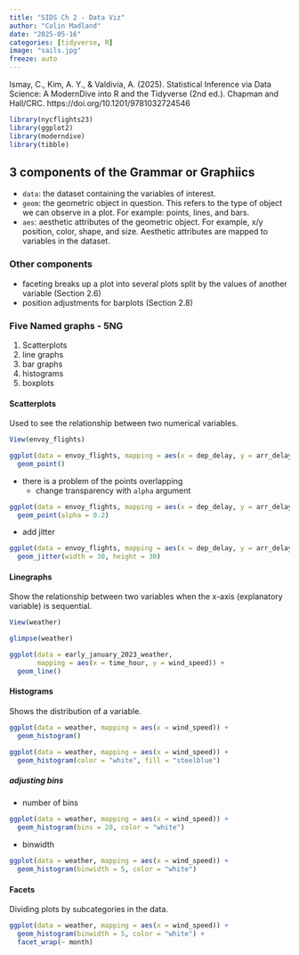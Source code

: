 ```yaml
---
title: "SIDS Ch 2 - Data Viz"
author: "Colin Madland"
date: "2025-05-16"
categories: [tidyverse, R]
image: "sails.jpg"
freeze: auto
---
```


::: {.callout}

Ismay, C., Kim, A. Y., & Valdivia, A. (2025). Statistical Inference via Data Science: A ModernDive into R and the Tidyverse (2nd ed.). Chapman and Hall/CRC. https://doi.org/10.1201/9781032724546
:::



```r
library(nycflights23)
library(ggplot2)
library(moderndive)
library(tibble)
```

## 3 components of the Grammar or Graphiics

- `data`: the dataset containing the variables of interest.
- `geom`: the geometric object in question. This refers to the type of object we can observe in a plot. For example: points, lines, and bars.
- `aes`: aesthetic attributes of the geometric object. For example, x/y position, color, shape, and size. Aesthetic attributes are mapped to variables in the dataset.

### Other components

- faceting breaks up a plot into several plots split by the values of another variable (Section 2.6)
- position adjustments for barplots (Section 2.8)

### Five Named graphs - 5NG

1. Scatterplots
2. line graphs
3. bar graphs
4. histograms
5. boxplots


#### Scatterplots

Used to see the relationship between two numerical variables.

```r
View(envoy_flights)
```

```r
ggplot(data = envoy_flights, mapping = aes(x = dep_delay, y = arr_delay)) + 
  geom_point()
```

- there is a problem of the points overlapping
  - change transparency with `alpha` argument


```r
ggplot(data = envoy_flights, mapping = aes(x = dep_delay, y = arr_delay)) + 
  geom_point(alpha = 0.2)
```

- add jitter

```r
ggplot(data = envoy_flights, mapping = aes(x = dep_delay, y = arr_delay)) + 
  geom_jitter(width = 30, height = 30)
```

#### Linegraphs

Show the relationship between two variables when the x-axis (explanatory variable) is sequential.

```r
View(weather)
```

```r
glimpse(weather)
```

```r
ggplot(data = early_january_2023_weather, 
       mapping = aes(x = time_hour, y = wind_speed)) +
  geom_line()
```

#### Histograms

Shows the distribution of a variable.

```r
ggplot(data = weather, mapping = aes(x = wind_speed)) +
  geom_histogram()
```

```r
ggplot(data = weather, mapping = aes(x = wind_speed)) +
  geom_histogram(color = "white", fill = "steelblue")
```

##### adjusting bins

- number of bins

```r
ggplot(data = weather, mapping = aes(x = wind_speed)) +
  geom_histogram(bins = 20, color = "white")
```

- binwidth

```r
ggplot(data = weather, mapping = aes(x = wind_speed)) +
  geom_histogram(binwidth = 5, color = "white")
```

#### Facets

Dividing plots by subcategories in the data.

```r
ggplot(data = weather, mapping = aes(x = wind_speed)) +
  geom_histogram(binwidth = 5, color = "white") +
  facet_wrap(~ month)
```
